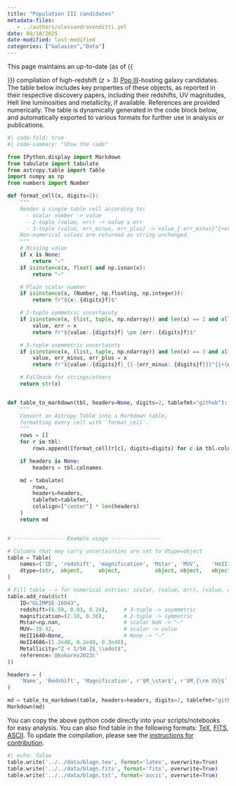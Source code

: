 ```yaml
---
title: "Population III candidates"
metadata-files: 
   - ../authors/alessandravenditti.yml
date: 09/18/2025
date-modified: last-modified
categories: ["Galaxies","Data"]
---
```


This page maintains an up-to-date (as of {{<meta date-modified>}}) compilation of high-redshift ($z>3$) [Pop III](popiii.qmd)-hosting galaxy candidates. 
The table below includes key properties of these objects, as reported in their respective discovery papers, including their redshifts, UV magnitudes, HeII line luminosities and metallicity, if available.
References are provided numerically. 
The table is dynamically generated in the code block below, and automatically exported to various formats for further use in analysis or publications.


```python
#| code-fold: true
#| code-summary: "Show the code"

from IPython.display import Markdown
from tabulate import tabulate
from astropy.table import Table
import numpy as np
from numbers import Number

def format_cell(x, digits=2):
    """
    Render a single table cell according to:
      - scalar number -> value
      - 2-tuple (value, err) -> value ± err
      - 3-tuple (value, err_minus, err_plus) -> value_{-err_minus}^{+err_plus}
    Non-numerical values are returned as string unchanged.
    """
    # Missing value
    if x is None:
        return "—"
    if isinstance(x, float) and np.isnan(x):
        return "—"

    # Plain scalar number
    if isinstance(x, (Number, np.floating, np.integer)):
        return fr"${x:.{digits}f}$"

    # 2-tuple symmetric uncertainty
    if isinstance(x, (list, tuple, np.ndarray)) and len(x) == 2 and all(isinstance(v, (Number, np.floating, np.integer)) for v in x):
        value, err = x
        return fr"${value:.{digits}f} \pm {err:.{digits}f}$"

    # 3-tuple asymmetric uncertainty
    if isinstance(x, (list, tuple, np.ndarray)) and len(x) == 3 and all(isinstance(v, (Number, np.floating, np.integer)) for v in x):
        value, err_minus, err_plus = x
        return fr"${value:.{digits}f}_{{-{err_minus:.{digits}f}}}^{{+{err_plus:.{digits}f}}}$"

    # Fallback for strings/others
    return str(x)


def table_to_markdown(tbl, headers=None, digits=2, tablefmt="github"):
    """
    Convert an Astropy Table into a Markdown table,
    formatting every cell with `format_cell`.
    """
    rows = []
    for r in tbl:
        rows.append([format_cell(r[c], digits=digits) for c in tbl.colnames])

    if headers is None:
        headers = tbl.colnames

    md = tabulate(
        rows,
        headers=headers,
        tablefmt=tablefmt,
        colalign=["center"] * len(headers)
    )
    return md


# ---------------- Example usage ----------------

# Columns that may carry uncertainties are set to dtype=object
table = Table(
    names=('ID', 'redshift', 'magnification', 'Mstar', 'MUV',    'HeII1640', 'HeII4686', 'Metallicity', 'reference'),
    dtype=(str,  object,     object,           object, object,   object,     object,     object,        str)
)

# Fill table --> for numerical entries: scalar, (value, err), (value, err_minus, err_plus)
table.add_row(dict(
    ID="GLIMPSE-16043",
    redshift=(6.50, 0.03, 0.24),     # 3-tuple -> asymmetric
    magnification=(2.10, 0.30),      # 2-tuple -> symmetric
    Mstar=np.nan,                    # scalar NaN -> "—"
    MUV=-19.42,                      # scalar -> value
    HeII1640=None,                   # None -> "—"
    HeII4686=(1.2e40, 0.2e40, 0.3e40),
    Metallicity="Z < 1/50 Z$_\\odot$",
    reference='@kokorev2023c'
))

headers = (
    'Name', 'Redshift', 'Magnification', r'$M_\star$', r'$M_{\rm UV}$', r'$L_{\rm HeII1640}$', r'$L_{\rm HeII4686}$', 'Metallicity', 'Reference'
)

md = table_to_markdown(table, headers=headers, digits=2, tablefmt="github")
Markdown(md)

```

You can copy the above python code directly into your scripts/notebooks for easy analysis.
You can also find table in the following formats: [TeX](../../data/blagn.tex), [FITS](../../data/blagn.fits), [ASCII](../../data/blagn.txt). 
To update the compilation, please see the [instructions for contribution](/contributing.qmd).

```python
#| echo: false
table.write('../../data/blagn.tex', format='latex', overwrite=True)
table.write('../../data/blagn.fits', format='fits', overwrite=True)
table.write('../../data/blagn.txt', format='ascii', overwrite=True)
```


